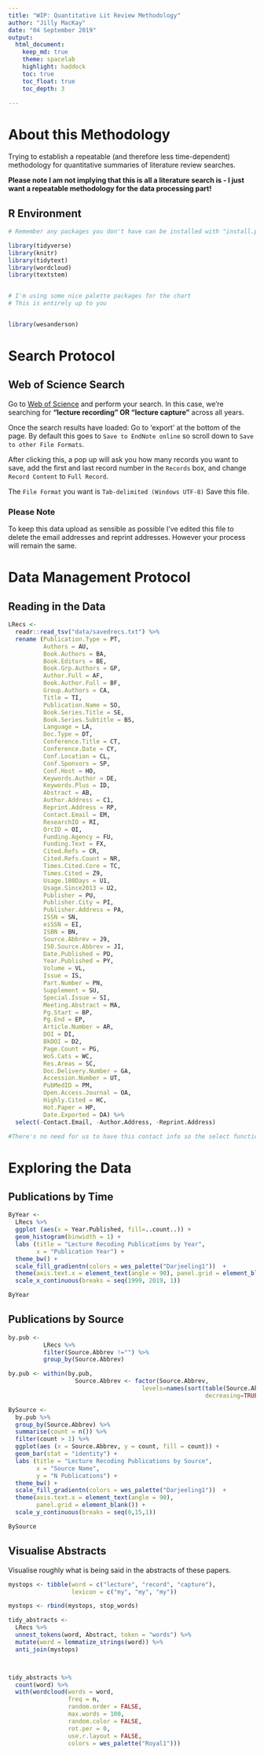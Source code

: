 ---
title: "WIP: Quantitative Lit Review Methodology"
author: "Jilly MacKay"
date: "04 September 2019"
output: 
  html_document:
    keep_md: true
    theme: spacelab
    highlight: haddock
    toc: true 
    toc_float: true
    toc_depth: 3
    
---
# About this Methodology
Trying to establish a repeatable (and therefore less time-dependent) methodology for quantitative summaries of literature review searches.

**Please note I am not implying that this is all a literature search is - I just want a repeatable methodology for the data processing part!**

## R Environment
```{r}
# Remember any packages you don't have can be installed with "install.packages("package.name")"

library(tidyverse)
library(knitr)
library(tidytext)
library(wordcloud)
library(textstem)


# I'm using some nice palette packages for the chart 
# This is entirely up to you


library(wesanderson)


```

# Search Protocol
## Web of Science Search
Go to [Web of Science](https://webofknowledge.com/) and perform your search. In this case, we're searching for **"lecture recording" OR "lecture capture"** across all years. 

Once the search results have loaded: Go to 'export' at the bottom of the page. By default this goes to `Save to EndNote online` so scroll down to `Save to other File Formats`. 

After clicking this, a pop up will ask you how many records you want to save, add the first and last record number in the `Records` box, and change `Record Content` to `Full Record`.

The `File Format` you want is `Tab-delimited (Windows UTF-8)`
Save this file. 

### Please Note
To keep this data upload as sensible as possible I've edited this file to delete the email addresses and reprint addresses. However your process will remain the same. 



# Data Management Protocol
## Reading in the Data
```{r}
LRecs <- 
  readr::read_tsv("data/savedrecs.txt") %>% 
  rename (Publication.Type = PT, 
          Authors = AU, 
          Book.Authors = BA, 
          Book.Editors = BE, 
          Book.Grp.Authors = GP, 
          Author.Full = AF, 
          Book.Author.Full = BF, 
          Group.Authors = CA, 
          Title = TI, 
          Publication.Name = SO, 
          Book.Series.Title = SE, 
          Book.Series.Subtitle = BS, 
          Language = LA, 
          Doc.Type = DT, 
          Conference.Title = CT, 
          Conference.Date = CY, 
          Conf.Location = CL, 
          Conf.Sponsors = SP, 
          Conf.Host = HO, 
          Keywords.Author = DE, 
          Keywords.Plus = ID, 
          Abstract = AB, 
          Author.Address = C1, 
          Reprint.Address = RP, 
          Contact.Email = EM, 
          ResearchID = RI, 
          OrcID = OI, 
          Funding.Agency = FU, 
          Funding.Text = FX, 
          Cited.Refs = CR, 
          Cited.Refs.Count = NR, 
          Times.Cited.Core = TC, 
          Times.Cited = Z9, 
          Usage.180Days = U1, 
          Usage.Since2013 = U2, 
          Publisher = PU, 
          Publisher.City = PI, 
          Publisher.Address = PA, 
          ISSN = SN, 
          eiSSN = EI, 
          ISBN = BN, 
          Source.Abbrev = J9, 
          ISO.Source.Abbrev = JI, 
          Date.Published = PD, 
          Year.Published = PY, 
          Volume = VL, 
          Issue = IS, 
          Part.Number = PN, 
          Supplement = SU, 
          Special.Issue = SI, 
          Meeting.Abstract = MA, 
          Pg.Start = BP, 
          Pg.End = EP,
          Article.Number = AR, 
          DOI = DI, 
          BkDOI = D2, 
          Page.Count = PG, 
          WoS.Cats = WC, 
          Res.Areas = SC, 
          Doc.Delivery.Number = GA, 
          Accession.Number = UT, 
          PubMedID = PM, 
          Open.Access.Journal = OA, 
          Highly.Cited = HC, 
          Hot.Paper = HP, 
          Date.Exported = DA) %>%
  select(-Contact.Email, -Author.Address, -Reprint.Address) 

#There's no need for us to have this contact info so the select function gets rid of them
```




# Exploring the Data
## Publications by Time
```{r}
ByYear <- 
  LRecs %>% 
  ggplot (aes(x = Year.Published, fill=..count..)) + 
  geom_histogram(binwidth = 1) + 
  labs (title = "Lecture Recoding Publications by Year", 
        x = "Publication Year") + 
  theme_bw() + 
  scale_fill_gradientn(colors = wes_palette("Darjeeling1"))  + 
  theme(axis.text.x = element_text(angle = 90), panel.grid = element_blank()) + 
  scale_x_continuous(breaks = seq(1999, 2019, 1))

ByYear
```

## Publications by Source
```{r}
by.pub <- 
          LRecs %>%
          filter(Source.Abbrev !="") %>%
          group_by(Source.Abbrev) 

by.pub <- within(by.pub, 
                   Source.Abbrev <- factor(Source.Abbrev, 
                                      levels=names(sort(table(Source.Abbrev), 
                                                        decreasing=TRUE))))

BySource <-
  by.pub %>% 
  group_by(Source.Abbrev) %>% 
  summarise(count = n()) %>%  
  filter(count > 1) %>% 
  ggplot(aes (x = Source.Abbrev, y = count, fill = count)) +
  geom_bar(stat = "identity") +
  labs (title = "Lecture Recoding Publications by Source", 
        x = "Source Name", 
        y = "N Publications") + 
  theme_bw() + 
  scale_fill_gradientn(colors = wes_palette("Darjeeling1"))  + 
  theme(axis.text.x = element_text(angle = 90), 
        panel.grid = element_blank()) +
  scale_y_continuous(breaks = seq(0,15,1))

BySource
```


## Visualise Abstracts
Visualise roughly what is being said in the abstracts of these papers.
```{r}

mystops <- tibble(word = c("lecture", "record", "capture"),
                  lexicon = c("my", "my", "my")) 

mystops <- rbind(mystops, stop_words)

tidy_abstracts <- 
  LRecs %>% 
  unnest_tokens(word, Abstract, token = "words") %>% 
  mutate(word = lemmatize_strings(word)) %>% 
  anti_join(mystops) 



tidy_abstracts %>% 
  count(word) %>% 
  with(wordcloud(words = word, 
                 freq = n, 
                 random.order = FALSE, 
                 max.words = 100,
                 random.color = FALSE, 
                 rot.per = 0, 
                 use.r.layout = FALSE, 
                 colors = wes_palette("Royal1")))


```

